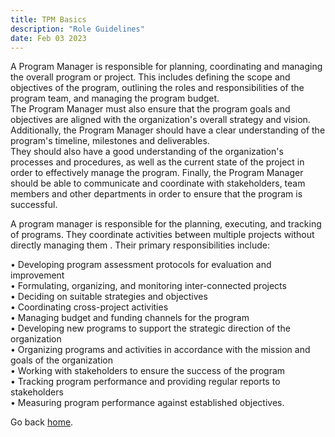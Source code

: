 ```yaml
---
title: TPM Basics
description: "Role Guidelines"
date: Feb 03 2023
---
```


A Program Manager is responsible for planning, coordinating and managing the overall program or project. This includes defining the scope and objectives of the program, outlining the roles and responsibilities of the program team, and managing the program budget.  
The Program Manager must also ensure that the program goals and objectives are aligned with the organization's overall strategy and vision. Additionally, the Program Manager should have a clear understanding of the program's timeline, milestones and deliverables.  
They should also have a good understanding of the organization's processes and procedures, as well as the current state of the project in order to effectively manage the program. Finally, the Program Manager should be able to communicate and coordinate with stakeholders, team members and other departments in order to ensure that the program is successful.  

A program manager is responsible for the planning, executing, and tracking of programs. They coordinate activities between multiple projects without directly managing them . Their primary responsibilities include:  

• Developing program assessment protocols for evaluation and improvement  
• Formulating, organizing, and monitoring inter-connected projects  
• Deciding on suitable strategies and objectives  
• Coordinating cross-project activities  
• Managing budget and funding channels for the program  
• Developing new programs to support the strategic direction of the organization  
• Organizing programs and activities in accordance with the mission and goals of the organization  
• Working with stakeholders to ensure the success of the program  
• Tracking program performance and providing regular reports to stakeholders  
• Measuring program performance against established objectives.


Go back [home](/).
